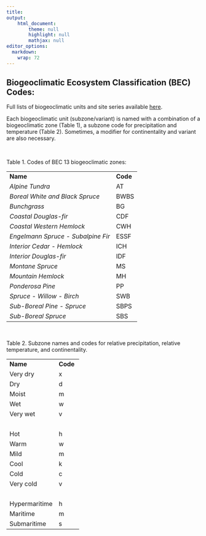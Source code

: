 ```yaml
---
title: 
output: 
    html_document:
        theme: null
        highlight: null
        mathjax: null
editor_options: 
  markdown: 
    wrap: 72
---
```


## Biogeoclimatic Ecosystem Classification (BEC) Codes: 

Full lists of biogeoclimatic units and site series available [here](https://www.for.gov.bc.ca/hre/becweb/resources/codes-standards/standards-becdb.html#intro). 

Each biogeoclimatic unit (subzone/variant) is named with a combination of a biogeoclimatic zone (Table 1), a subzone code for precipitation and temperature (Table 2). Sometimes, a modifier for continentality and variant are also necessary.  

&nbsp;
&nbsp;

Table 1. Codes of BEC 13 biogeoclimatic zones:

|                                     |          |
|-------------------------------------|----------|
| **Name**                            | **Code** | 
| *Alpine Tundra*                     | AT       |
| *Boreal White and Black Spruce*     | BWBS     |
| *Bunchgrass*                        | BG       |
| *Coastal Douglas-fir*               | CDF      |
| *Coastal Western Hemlock*           | CWH      |
| *Engelmann Spruce - Subalpine Fir*  | ESSF     |
| *Interior Cedar - Hemlock*          | ICH      |
| *Interior Douglas-fir*              | IDF      |
| *Montane Spruce*                    | MS       |
| *Mountain Hemlock*                  | MH       |
| *Ponderosa Pine*                    | PP       |
| *Spruce - Willow - Birch*           | SWB      |
| *Sub-Boreal Pine - Spruce*          | SBPS     |
| *Sub-Boreal Spruce*                 | SBS      |

&nbsp;
&nbsp;
&nbsp;
&nbsp;

Table 2. Subzone names and codes for relative precipitation, relative temperature, and continentality.

|                                     |          |
|-------------------------------------|----------|
| **Name**                            | **Code** | 
| Very dry                            | x        |
| Dry                                 | d        |
| Moist                               | m        |
| Wet                                 | w        |
| Very wet                            | v        |
| &nbsp;                              |          |
| Hot                                 | h        |
| Warm                                | w        |
| Mild                                | m        |
| Cool                                | k        |
| Cold                                | c        |
| Very cold                           | v        |
| &nbsp;                              |          |
| Hypermaritime                       | h        |
| Maritime                            | m        |
| Submaritime                         | s        |